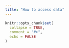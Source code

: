 ```yaml
---
title: "How to access data"
---
```


```r
knitr::opts_chunk$set(
  collapse = TRUE,
  comment = "#>",
  echo = FALSE
)
```

